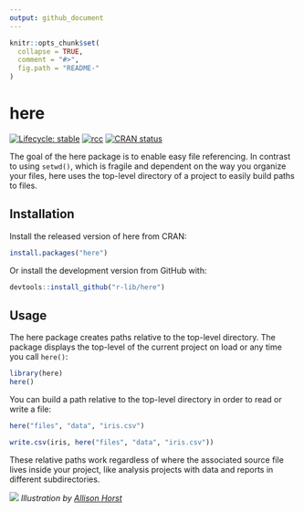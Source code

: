```yaml
---
output: github_document
---
```


<!-- README.md is generated from README.Rmd. Please edit that file -->

```r
knitr::opts_chunk$set(
  collapse = TRUE,
  comment = "#>",
  fig.path = "README-"
)
```

# here

<!-- badges: start -->
[![Lifecycle: stable](https://img.shields.io/badge/lifecycle-stable-brightgreen.svg)](https://www.tidyverse.org/lifecycle/#stable)
[![rcc](https://github.com/r-lib/here/workflows/rcc/badge.svg)](https://github.com/r-lib/here/actions)
[![CRAN status](https://www.r-pkg.org/badges/version/here)](https://CRAN.R-project.org/package=here)
<!-- badges: end -->

The goal of the here package is to enable easy file referencing. In contrast to using `setwd()`, which is fragile and dependent on the way you organize your files, here uses the top-level directory of a project to easily build paths to files.

## Installation

Install the released version of here from CRAN:
```r
install.packages("here")
```

Or install the development version from GitHub with:
```r
devtools::install_github("r-lib/here")
```

## Usage

The here package creates paths relative to the top-level directory. The package displays the top-level of the current project on load or any time you call `here()`:

```r
library(here)
here()
```

You can build a path relative to the top-level directory in order to read or write a file:

```r
here("files", "data", "iris.csv")
```

```r
write.csv(iris, here("files", "data", "iris.csv"))
```

These relative paths work regardless of where the associated source file lives inside your project, like analysis projects with data and reports in different subdirectories.

![](https://raw.githubusercontent.com/allisonhorst/stats-illustrations/master/rstats-artwork/here.png)
*Illustration by [Allison Horst](https://github.com/allisonhorst)*

